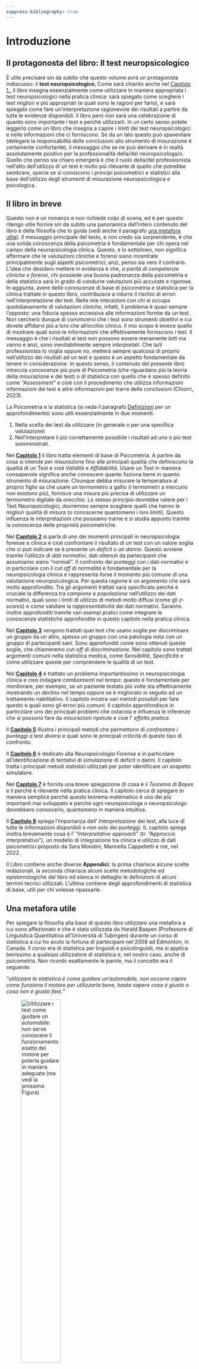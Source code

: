 ```yaml
---
suppress-bibliography: true
---
```


# Introduzione {.unnumbered}

## Il protagonosta del libro: Il test neuropsicologico
È utile precisare sin da subito che questo volume avrà un protagonista indiscusso: il **test neuropsicologico**, Come sarà chiarito anche nel [Capitolo 1.](#Capitolo 1.), il libro insegna essenzialmente come utilizzare in maniera appropriata i test neuropsicologici nella pratica clinica: sarà spiegato come scegliere i test migliori e più appropriati (e quali sono le ragioni per farlo), e sarà spiegato come fare un'interpretazione ragionevole dei risultati a partire da tutte le evidenze disponibili. Il libro però non sarà una celebrazione di quanto sono importante i test e perchè utilizzarli. In un certo senso potete leggerlo come un libro che insegna a capire i _limiti_ dei test neuropsicologici e nelle informazioni che ci forniscono. Se da un lato questo può spaventare (delegare la responsabilità delle conclusioni allo strumento di misurazione è certamente confortante), il messaggio che se ne può derivare è in realtà assolutamente positivo per la professionalità della/del neuropsicologa/o. Quello che penso sia chiaro emergerà è che il ruolo della/del professionista nell'atto dell'utilizzo di un test è molto più rilevante di quello che potrebbe sembrare, specie se si conoscono i principi psicometrici e statistici alla base dell'utilizzo degli strumenti di misurazione neuropsicologica e psicologica.

## Il libro in breve
Questo non è un romanzo e non richiede colpi di scena, ed è per questo ritengo utile fornire sin da subito una panoramica dell’intero contenuto del libro e della filosofia che lo guida (vedi anche il paragrafo [una metafora utile](#una-metafora-utile)). Il messaggio principale del testo, e non credo sia sorprendente, è che una solida conoscenza della psicometria è fondamentale per chi opera nel campo della neuropsicologia clinica. Questo, e lo sottolineo, non significa affermare che le valutazioni cliniche e forensi siano incentrate principalmente sugli aspetti psicometrici; anzi, penso sia vero il contrario. L’idea che desidero mettere in evidenza è che, _a parità di competenze cliniche e forensi_, chi possiede una buona padronanza della psicometria e della statistica sarà in grado di condurre valutazioni più accurate e rigorose. In aggiunta, avere delle conoscenze di base di psicometria e statistica per la clinica trattate in questo libro, contribuisce a ridurre il rischio di errori nell’interpretazione dei test.
Nelle mie interazioni con chi si occupa quotidianamente di valutazioni cliniche, infatti, il problema è quasi sempre l'opposto: una fiducia spesso eccessiva alle informazioni fornite da un test. Non cercherò dunque di convincervi che i test sono strumenti obiettivi e cui dovete affidarvi più a loro che all'occhio clinico. Il mio scopo è invece quello di mostrare quali sono le informazioni che effettivamente forniscono i test. Il messaggio è che i risultati ai test non possono essere meramente _letti_ ma vanno e anzi, sono inevitabilmente sempre _interpretati_. Che la/il professionista lo voglia oppure no, metterà sempre qualcosa di proprio nell'utilizzo dei risultati ad un test e questo è un aspetto fondamentale da tenere in considerazione. In questo senso, il contenuto del presente libro intreccia conoscenze più pure di Psicometria (che riguardano più la teoria della misurazione e dei test) o di statistica con quello che è spesso definito come _"Assessment"_ e cioè con il procedimento che utilizza informazioni informazioni dei test e altre informazioni per trarre delle conclusioni `(\cite{chiorri2023teoria})`{=latex}
`(Chiorri, 2023)`{=html}.

La Psicometria e la statistica (si veda il paragrafo [Definizioni](#Definizioni) per un approfondimento) sono utili essenzialmente in due momenti. 

1. Nella scelta dei test da utilizzare (in generale o per una specifica valutazione)
2. Nell'interpretare il più correttamente possibile i risultati ad uno o più test somministrati.

Nel [**Capitolo 1**](#Capitolo-1) il libro tratta elementi di base di Psicometria. A partire da cosa si intende per _misurazione_ fino alle principali qualità che definiscono la qualità di un Test e cioè _Validità_ e _Affidabilità_. Usare un Test in maniera consapevole significa anche conoscere quanto fuziona bene in quanto strumento di misurazione. Chiunque debba misurare la temperatura al proprio figlio sa che usare un termometro a gallio (i termometri a mercurio non esistono più), fornisce una misura più precisa di utilizzare un termometro digitale da orecchio. Lo stesso principio dovrebbe valere per i Test Neuropsicologici, dovremmo sempre scegliere quelli che hanno le migliori qualità di misura (o conoscerne quantomeno i loro limiti). Questo influenza le interpretazioni che possiamo trarne e si studia appunto tramite la conoscenza delle proprietà psicometriche.

Nel [**Capitolo 2**](#Capitolo-2) si parla di uno dei momenti principali in neuropsicologia forense e clinica e cioè confrontare il risultato di un test con un valore soglia che ci può indicare se è presente un _deficit_ o un _danno_. Questo avviene tramite l'utilizzo di _dati normativi_, dati ottenuti da partecipanti che assumiamo siano "normali". Il confronto dei punteggi con i dati normativi e in particolare con il _cut off di normalità_ è fondamentale per la neuropsicologia clinica e rappresenta forse il momento più comune di una valutazione neuropsicologica. Per questa ragione è un argomento che sarà molto approfondito. Tra gli argomenti trattati sarà specificato perché è cruciale la differenza tra _campione_ e _popolazione_ nell'utilizzo dei dati normativi, quali sono i limiti di utilizzo di metodi molto diffusi (come gli _z-scores_) e come valutare la _rappresentatività_ dei dati normativi. Saranno inoltre approfonditi tramite vari esempi pratici come integrare le conoscenze statistiche approfondite in questo capitolo nella pratica clinica.

Nel [**Capitolo 3**](#Capitolo-3) vengono trattati quei test che usano soglie per discriminare un gruppo da un altro, spesso un gruppo con una patologia nota con un gruppo di partecipanti sani. Sono approfonditi come sono ottenuti queste soglie, che chiameremo _cut-off di discriminazione_. Nel capitolo sono trattati argomenti comuni nella statistica medica, come _Sensibilità_, _Specificità_ e come utilizzare queste per comprendere le qualità di un test.

Nel [**Capitolo 4**](#Capitolo-4) è trattato un problema importantissimo in neuropsicologia clinica e cioò indagare _cambiamenti nel tempo_: questo è fondamentale per monitorare, per esempio, se un paziente testato più volte sta effettivamente mostrando un declino nel tempo oppure se è migliorato in seguito ad un trattamento riabilitativo. Il capitolo mostra vari metodi possibili per fare questo e quali sono gli errori più comuni. Il capitolo approfondisce in particolare uno dei principali problemi che ostacola e influenza le inferenze che si possono fare da misurazioni ripetute e cioè l' _effetto pratica_.

Il [**Capitolo 5**](#Capitolo-5) illustra i principali metodi che permettono di _confrontare i punteggi a test diversi_ e quali sono le principali criticità di questo tipo di confronto.

Il [**Capitolo 6**](#Capitolo-6) è dedicato alla _Neuropsicologia Forense_ e in particolare all'identificazione di tentativi di _simulazione_ di deficit o danni. Il capitolo tratta i principali metodi statistici utilizzati per poter identificare un sospetto simulatore.

Nel [**Capitolo 7**](#Capitolo-7) è fornita una breve spiegazione di cosa è il _Teorema di Bayes_ e il perché è rilevante nella pratica clinica. Il capitolo cerca di spiegare in maniera semplice perché questo teorema matematico è uno dei più importanti mai sviluppato e perché ogni neuropsicologa o neuropsicologo dovrebbero consocerlo, quantomeno in maniera intuitiva.

Il [**Capitolo 8**](#Capitolo-8) spiega l'importanza dell' _Interpretazione_ dei test, alla luce di tutte le informazioni disponibili e non solo dei punteggi. IL capitolo spiega inoltra brevemente cosa è l' _"Interpretative approach"_ (tr. "Approccio interpretativo"), un modello di integrazione tra clinica e utilizzo di dati psicometrici proposto da Sara Mondini, Marinella Cappelletti e me, nel 2022.

Il Libro contiene anche diverse **Appendici**: la prima chiarisce alcune scelte redazionali, la seconda chiarisce alcuni scelte metodologiche ed epistemologiche del libro ed elenca in dettaglio le definizioni di alcuni termini tecnici utilizzati. L'ultima contiene degli approfondimenti di statistica di base, utili per chi volesse ripassarle.

## Una metafora utile
Per spiegare la filosofia alla base di questo libro utilizzerò una metafora a cui sono affezionato e che è stata utilizzata da Harald Baayen (Professore di Linguistica Quantitativa all'Università di Tubingen) durante un corso di statistica a cui ho avuto la fortuna di partecipare nel 2008 ad Edmonton, in Canada. Il corso era di statistica per linguisti e psicolinguisti, ma si applica benissimo a qualsiasi utilizzatore di statistica e, nel nostro caso, anche di psicometria.
Non ricordo esattamente le parole, ma il concetto era il seguente:

_"utilizzare la statistica è come guidare un'automobile, non occorre capire come funziona il motore per utilizzarla bene, basta sapere cosa è giusto o cosa non è giusto fare."_

![**Utilizzare i test come guidare un automobile**: non serve conoscere il funzionamento esatto del motore per poterla guidare in maniera adeguata (ma vedi la prossima Figura)](../Figures/Auto_ChatGPT_BN.png){width="50%"}


Detta da H. Baayen, grandissimo esperto di statistica, questa affermazione faceva sorridere gli studenti, ma era chiara: utilizzare i metodi statistici correttamente non implica necessariamente conoscere tutto ciò che sta al di sotto, ma capire cosa è corretto fare e cosa non è corretto fare. Nel corso degli anni ho però pensato che fosse utile aggiungere una seconda parte che la metafora in un certo senso, già implica.

_"è vero che non serve conoscere come funziona il motore di un'automobile per saperla guidare, ma chi conosce bene come funziona il motore permette di sfruttarne meglio le potenzialità. Questo è ciò che accade per esempio per i piloti di formula 1"_


![**Guidare un auto di F1 **: per essere un pilota professionista occorre conoscere bene come funziona il motore della propria vettura (ma guarda la prossima figura)](../Figures/F1_1_ChatGPT_BN.png){width="40%"}


Per tornare al nostro argomento (e cioè i metodi statistici per la neuropsicologia) già conoscere cosa è corretto e cosa è sbagliato fare in termini di utilizzo dei test in neuropsicologia clinica e forense è molto importante, ma una conoscenza più approfondita ci permette di utilizzarli meglio e di capire in quali situazioni ci possono essere problemi o situazioni particolari che meritano attenzione.

Nello scrivere questo libro ho realizzato che si puà aggiungere una terza parte alla metafora che mi sembra particolarmente pertinente.

_"un pilota non è però un ingegnere o un meccanico che è in grado di montare e smontare un motore o addirittura di costruirlo. Ne conosce bene il funzionamento (più di una persona comune), per notare possibili problemi, come vibrazioni o rumori insoliti e aiutare a comunicare con il team, ma rimane pur sempre un utilizzatore, che deve concentrarsi su altre abilità, cioè quelle di guida"_

![**Un pilota di F1 ha comunque una conoscenza limitata del funzionamento del motore**: non possiede necessariamente le competenze di un meccanico o di un ingegnere, e questo è del tutto normale, non è ciò che ci si aspetta da chi guida a livello professionistico](../Figures/Mechanic_ChatGPT_BN.png){width="40%"}

_In conclusione_

La metafora che ho qui illustrato mi è utile a chiarire il _perché_ è importante conoscere la Psicometria per la pratica in neuropsicologia clinica e forense. Alcune conoscenze di base sono fondamentali per poter utilizzare correttamente i nostri strumenti senza fare errori (nella metafora sarebbe come usare l'acceleratore per frenare). Conoscere meglio il funzionamento dei test ci permette di capire quali sono i loro limiti, specie in situazioni non convenzionali (es. posso utilizzare il mio test se l'età del mio paziente non è rappresentata nel campione normativo?). Non tutti dobbiamo però essere "ingegneri" dei test: non penso affatto sia necessario che per utilizzare in maniera corretta i test sia necessario o imprescindibile conoscere ogni dettaglio tecnico e statistico dello sviluppo. Del resto ci sono specialisti che si occupano di questo. Questo è ciò che normalmente accade in ogni branca clinica o applicativa in cui ci sia utilizzo di strumenti, anche di alta precisione, non è necessario conoscerne ogni dettaglio per poterli usare efficacemente.

## Cosa il libro NON tratta
La guida è essenzialmente focalizzata su utilizzo dei test e quindi su: proprietà psicometriche dei test e quella analisi riferite al caso singolo.
Non tratta analisi di gruppi di pazienti perché meno rilevante per la neuropsicologia clinica e forense, nella loro pratica professionale. 
Non tratta inoltra di alcuni aspetti metodologico/statistici fondamentali per la _neuropsicologia cognitiva_ perché non sono direttamente rilevanti per la pratica clinica (es. la doppia dissociazione, che implica il confronto di due pazienti con deficit "puri" e che è rilevante per inferenze teoriche, ma meno per la pratica clinica di una/o neuropsicologa/o).
Il libro tratta solo in maniera marginale gli aspetti dell'Assessment che forniscono informazioni fondementali per una buona valutazione clinica o forense, come l'anamnesi e il colloquio.
In generale non fornisce informazioni su come condurre in maniera appropriata queste fasi perché di pertinenza più clinica che non psicometrico/statistica. Parte di queste informazioni aggiuntive sono trattate in altri libri a cui ho contribuito `(\cite{mondini2009valutazione,mondini2016semeiotica,mondini2022methodology})`{=latex}
`(Mondini, Mapelli, & Arcara 2009); Mondini, Mapelli & Arcara, 2016, Mondini, Cappelletti, & Arcara, 2022)`{=html}


## Sezioni speciali: _Approfondimenti e curiosità_, _Nella pratica clinica_, _Errori comuni_
Per facilitare la comprensione di certi concetti il volume contiene delle sezioni speciali che hanno come scopo il trattamento più dettagliato di alcuni aspetti.

- Le sezioni _"Nella pratica clinica"_, illustrano applicazioni pratiche dei concetti spiegati, fornendo esempi concreti.
- Le sezioni _"Errori comuni"_, hanno lo scopo di rafforzare alcuni concetti utilizzando una prospettiva diversa: invece di dire cosa sarebbe corretto fare, sottolineano quali sono degli errori comuni, fornendo motivazioni dettagliate del perché certi comportamenti sarebbero da considerare appunto errori.
- Le sezioni _"Approfondimenti e cuorisità"_, come il titolo suggerisce, forniscono un trattamento più dettagliato di alcuni argomenti o curiosità storiche, teoriche, tecniche, o di altro tipo.